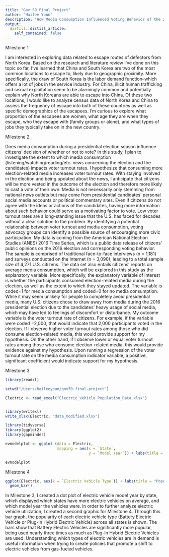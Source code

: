 ```yaml
---
title: "Gov 50 Final Project"
author: "Hailee Youn"
description: "How Media Consumption Influenced Voting Behavior of the 2016 U.S. Presidential Election"
output:
  distill::distill_article:
    self_contained: false
---
```




Milestone 1

I am interested in exploring data related to escape routes of defectors from North Korea. Based on the research and literature review I've done on this topic so far, I've learned that China and South Korea are two of the most common locations to escape to, likely due to geographic proximity. More specifically, the draw of South Korea is the labor demand function--which offers a lot of jobs in the service industry. For China, illicit human trafficking and sexual exploitation seem to be alarmingly common and potentially explain why North Koreans are able to escape into China. Of these two locations, I would like to analyze census data of North Korea and China to assess the frequency of escape into both of these countries as well as specific demographics of the escapees. I'm curious to explore what proportion of the escapees are women, what age they are when they escape, who they escape with (family groups or alone), and what types of jobs they typically take on in the new country. 



Milestone 2

Does media consumption during a presidential election season influence citizens’ decision of whether or not to vote? In this study, I plan to investigate the extent to which media consumption (listening/watching/reading/etc. news concerning the election and the candidates) impacts voter turnout rates. I hypothesize that consuming more election-related media increases voter turnout rates. With staying involved in the election and being updated about the news, I anticipate that citizens will be more vested in the outcome of the election and therefore more likely to cast a vote of their own. Media is not necessarily only stemming from national news outlets but may come from presidential candidates’ personal social media accounts or political commentary sites. Even if citizens do not agree with the ideas or actions of the candidates, having more information about such behavior could serve as a motivating factor to vote. Low voter turnout rates are a long-standing issue that the U.S. has faced for decades without a clear solution to the problem. By identifying a potential relationship between voter turnout and media consumption, voting advocacy groups can identify a possible source of encouraging more civic participation. My data is coming from the American National Election Studies (ANES) 2016 Time Series, which is a public data release of citizens’ public opinions on the 2016 election and corresponding voting behavior. The sample is comprised of traditional face-to-face interviews (n = 1,181) and surveys conducted on the Internet (n = 3,090), leading to a total sample size of 4,271 U.S. citizens. The data set also entails citizens’ reports on average media consumption, which will be explored in this study as the explanatory variable. More specifically, the explanatory variable of interest is whether the participants consumed election-related media during the election, as well as the extent to which they stayed updated. The variable is coded=1 for media consumption and coded=0 for no media consumption. While it may seem unlikely for people to completely avoid presidential media, many U.S. citizens chose to draw away from media during the 2016 presidential election due to the candidates’ heavy usage of social media, which may have led to feelings of discomfort or disturbance. My outcome variable is the voter turnout rate of citizens. For example, if the variable were coded =2,000, that would indicate that 2,000 participants voted in the election. If I observe higher voter turnout rates among those who did consume election-related media, this would provide support for my hypothesis. On the other hand, if I observe lower or equal voter turnout rates among those who consume election-related media, this would provide evidence against my hypothesis. Upon running a regression of the voter turnout rate on the media consumption indicator variable, a positive, significant coefficient would indicate support for my hypothesis.

Milestone 3




```r

library(readxl)

setwd("/Users/haileeyoun/gov50-final-project")

Electric <- read_excel("Electric_Vehicle_Population_Data.xlsx")


library(writexl)
write_xlsx(Electric, "data_modified.xlsx")
```



```r
library(tidyverse)
library(ggplot2)
library(gapminder)

evmodelplot <- ggplot (data = Electric,
                       mapping = aes(x = `State`,
                                     y = `Model Year`)) + labs(title = "Electric Vehicle Model Year by State") + geom_point()

evmodelplot

```



Milestone 4


```r
ggplot(Electric, aes(x = `Electric Vehicle Type`)) + labs(title = "Popularity of Electric Vehicle Type Across All States", y = "Count") +
  geom_bar()
```
In Milestone 3, I created a dot plot of electric vehicle model year by state, which displayed which states have more electric vehicles on average, and which model year the vehicles were. In order to further analyze electric vehicle utilization, I created a second graphic for Milestone 4. Through this bar graph, the popularity of each electric vehicle type (Battery Electric Vehicle or Plug-In Hybrid Electric Vehicle) across all states is shown. The bars show that Battery Electric Vehicles are significantly more popular, being used nearly three times as much as Plug-In Hybrid Electric Vehicles are used. Understanding which types of electric vehicles are in demand is useful information when trying to create policies that promote a shift to electric vehicles from gas-fueled vehicles. 


